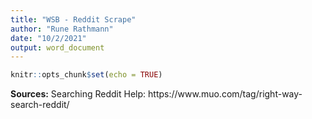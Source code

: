 ```yaml
---
title: "WSB - Reddit Scrape"
author: "Rune Rathmann"
date: "10/2/2021"
output: word_document
---
```


```r
knitr::opts_chunk$set(echo = TRUE)
```

**Sources:**
Searching Reddit Help: https://www.muo.com/tag/right-way-search-reddit/










